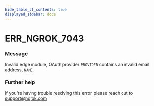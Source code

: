 ```yaml
---
hide_table_of_contents: true
displayed_sidebar: docs
---
```



# ERR_NGROK_7043

### Message

Invalid edge module, OAuth provider `PROVIDER` contains an invalid email address, `NAME`.

<ErrorDetails error="err_ngrok_7043" />

### Further help

If you're having trouble resolving this error, please reach out to [support@ngrok.com](mailto:support@ngrok.com?subject=Help%20with%20ERR_NGROK_7043)

